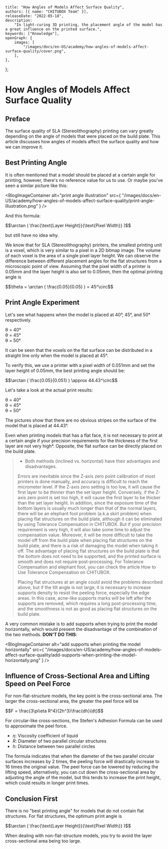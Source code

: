 
	title: "How Angles of Models Affect Surface Quality",
	authors: [{ name: "CHITUBOX Team" }],
	releaseDate: "2022-05-18",
	description:
		"In light-curing 3D printing, the placement angle of the model has a great influence on the printed surface.",
	keywords: ["Knowledge"],
	openGraph: {
		images: [
			"/images/docs/en-US/academy/how-angles-of-models-affect-surface-quality/cover.png",
		],
	},
};

# How Angles of Models Affect Surface Quality

## Preface

The surface quality of SLA (Stereolithography) printing can vary greatly depending on the angle of models that were placed on the build plate. This article discusses how angles of models affect the surface quality and how we can improve it.

## Best Printing Angle

It is often mentioned that a model should be placed at a certain angle for printing, however, there's no reference value for us to use. Or maybe you've seen a similar picture like this:

<BlogImageContainer
	alt="print angle illustration"
	src={
		"/images/docs/en-US/academy/how-angles-of-models-affect-surface-quality/print-angle-illustration.png"
	}
/>

And this formula:

<div style={{ display:"flex", justifyContent: "center", fontSize: "1.4rem"}}>
	$$\arctan ( \frac{\text{Layer Height}}{\text{Pixel Width}} )$$
</div>

but still have no idea why.

We know that for SLA (Stereolithography) printers, the smallest printing unit is a voxel, which is very similar to a pixel in a 2D bitmap image. The volume of each voxel is the area of a single pixel layer height. We can observe the difference between different placement angles for the flat structures from a microscopic point of view. Assuming that the pixel width of a printer is 0.05mm and the layer height is also set to 0.05mm, then the optimal printing angle is

<div style={{ display: "flex", justifyContent: "center", fontSize: "1.4rem" }}>
	$$\theta = \arctan ( \frac{0.05}{0.05} ) = 45^\circ$$
</div>

## Print Angle Experiment

Let's see what happens when the model is placed at 40°, 45°, and 50° respectively.

<DocsColumnContainer>
	<DocsColumn>
		<div className="flex flex-col w-60 gap-4">
			<BlogImageContainer
				alt="place model at 40°"
				src={
					"/images/docs/en-US/academy/how-angles-of-models-affect-surface-quality/place-model-at-40.png"
				}
			/>
			<div className="flex justify-center items-center text-gray-500">
				θ = 40°
			</div>
		</div>
	</DocsColumn>
	<DocsColumn>
		<div className="flex flex-col w-60 gap-4">
			<BlogImageContainer
				alt="place model at 45°"
				src={
					"/images/docs/en-US/academy/how-angles-of-models-affect-surface-quality/place-model-at-45.png"
				}
			/>
			<div className="flex justify-center items-center text-gray-500">
				θ = 45°
			</div>
		</div>
	</DocsColumn>
	<DocsColumn>
		<div className="flex flex-col w-60 gap-4">
			<BlogImageContainer
				alt="place model at 50°"
				src={
					"/images/docs/en-US/academy/how-angles-of-models-affect-surface-quality/place-model-at-50.png"
				}
			/>
			<div className="flex justify-center items-center text-gray-500">
				θ = 50°
			</div>
		</div>
	</DocsColumn>
</DocsColumnContainer>

It can be seen that the voxels on the flat surface can be distributed in a straight line only when the model is placed at 45°.

To verify this, we use a printer with a pixel width of 0.051mm and set the layer height of 0.05mm, the best printing angle should be:

<div style={{ display: "flex", justifyContent: "center", fontSize: "1.3rem" }}>
	$$\arctan ( \frac{0.05}{0.051} ) \approx 44.43^\circ$$
</div>

Let's take a look at the actual print results:

<DocsColumnContainer>
	<DocsColumn>
		<div className="flex flex-col w-60 gap-4">
			<BlogImageContainer
				alt="print result"
				src={
					"/images/docs/en-US/academy/how-angles-of-models-affect-surface-quality/print-result-01.jpg"
				}
			/>
			<div className="flex justify-center items-center text-gray-500">
				θ = 40°
			</div>
		</div>
	</DocsColumn>
	<DocsColumn>
		<div className="flex flex-col w-60 gap-4">
			<BlogImageContainer
				alt="print result"
				src={
					"/images/docs/en-US/academy/how-angles-of-models-affect-surface-quality/print-result-02.jpg"
				}
			/>
			<div className="flex justify-center items-center text-gray-500">
				θ = 45°
			</div>
		</div>
	</DocsColumn>
	<DocsColumn>
		<div className="flex flex-col w-60 gap-4">
			<BlogImageContainer
				alt="print result"
				src={
					"/images/docs/en-US/academy/how-angles-of-models-affect-surface-quality/print-result-03.jpg"
				}
			/>
			<div className="flex justify-center items-center text-gray-500">
				θ = 50°
			</div>
		</div>
	</DocsColumn>
</DocsColumnContainer>

The pictures show that there are no obvious stripes on the surface of the model that is placed at 44.43°.

Even when printing models that has a flat face, it is not necessary to print at a certain angle if your precision requirements for the thickness of the first layer are not very high\*. Opposite, the flat surface can be directly placed on the build plate.

> -   Both methods (inclined vs. horizontal) have their advantages and disadvantages.
>
> Errors are inevitable since the Z-axis zero point calibration of most printers is done manually, and accuracy is difficult to reach the micrometer level. If the Z-axis zero setting is too low, it will cause the first layer to be thinner than the set layer height. Conversely, if the Z-axis zero point is set too high, it will cause the first layer to be thicker than the set layer height. In addition, since the exposure time of the bottom layers is usually much longer than that of the normal layers, there will be an elephant foot problem (a.k.a skirt problem) when placing flat structures on the build plate, although it can be eliminated by using Tolerance Compensation in CHITUBOX. But if your precision requirement is very high, it will also take some time to adjust the compensation value. Moreover, it will be more difficult to take the model off from the build plate when placing flat structures on the build plate, and there is a risk of damaging the model when taking it off. The advantage of placing flat structures on the build plate is that the bottom does not need to be supported, and the printed surface is smooth and does not require post-processing. For Tolerance Compensation and elephant foot, you can check the article <Link href="/tutorials/chitubox-basic/manual/how-to-use-tolerance-compensation-on-chitubox">How to Use Tolerance Compensation on CHITUBOX</Link>.
>
> Placing flat structures at an angle could avoid the problems described above, but if the tilt angle is not large, it is necessary to increase supports density to resist the peeling force, especially the edge areas. In this case, acne-like supports marks will be left after the supports are removed, which requires a long post-processing time, and the smoothness is not as good as placing flat structures on the build plate.

A very common mistake is to add supports when trying to print the model horizontally, which would present the disadvantage of the combination of the two methods. **DON'T DO THIS**:

<BlogImageContainer
	alt="add supports when printing the model horizontally"
	src={
		"/images/docs/en-US/academy/how-angles-of-models-affect-surface-quality/add-supports-when-printing-the-model-horizontally.png"
	}
/>

## Influence of Cross-Sectional Area and Lifting Speed on Peel Force

For non-flat-structure models, the key point is the cross-sectional area. The larger the cross-sectional area, the greater the peel force will be

<div style={{ display:"flex", justifyContent: "center", fontSize: "1.5rem"}}>
	$$F = \frac{3\pi\eta R^4}{2h^3}\frac{dh}{dt}$$
</div>

For circular-like cross-sections, the Stefen's Adhesion Formula can be used to approximate the peel force.

-   $η$: Viscosity coefficient of liquid
-   $R$: Diameter of two parallel circular structures
-   $h$: Distance between two parallel circles

The formula indicates that when the diameter of the two parallel circular surfaces increases by 2 times, the peeling force will drastically increase to 16 times the original value. The peel force can be lowered by reducing the lifting speed, alternatively, you can cut down the cross-sectional area by adjusting the angle of the model, but this tends to increase the print height, which could results in longer print times.

## Conclusion First

There is no "best printing angle" for models that do not contain flat structures. For flat structures, the optimum print angle is

<div style={{ display:"flex", justifyContent: "center", fontSize: "1.4rem"}}>
	$$\arctan ( \frac{\text{Layer Height}}{\text{Pixel Width}} )$$
</div>

When dealing with non-flat-structure models, you try to avoid the layer cross-sectional area being too large.
